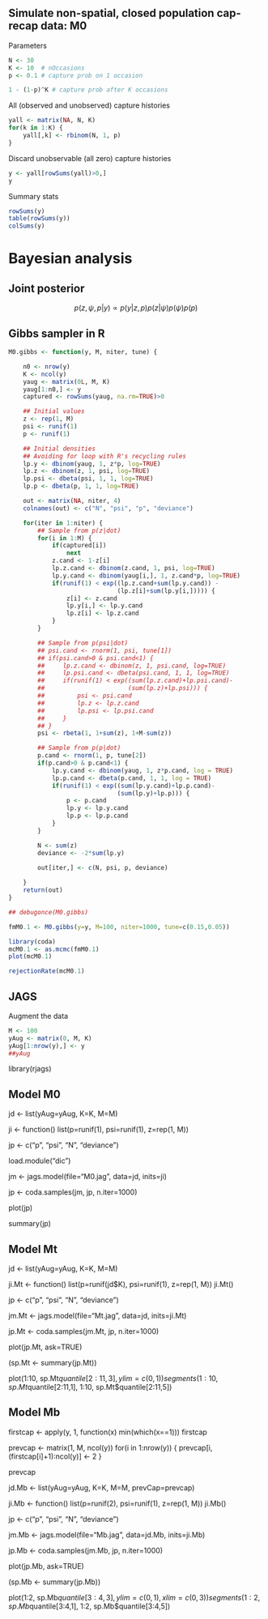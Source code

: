 
## Simulate non-spatial, closed population cap-recap data: M0


Parameters

```r
N <- 30
K <- 10  # nOccasions
p <- 0.1 # capture prob on 1 occasion

1 - (1-p)^K # capture prob after K occasions
```


All (observed and unobserved) capture histories

```r
yall <- matrix(NA, N, K)
for(k in 1:K) {
    yall[,k] <- rbinom(N, 1, p)
}
```


Discard unobservable (all zero) capture histories

```r
y <- yall[rowSums(yall)>0,]
y
```



Summary stats

```r
rowSums(y)
table(rowSums(y))
colSums(y)
```



# Bayesian analysis

## Joint posterior

$$
p(z,\psi,p|y) \propto p(y|z,p)p(z|\psi)p(\psi)p(p)
$$



## Gibbs sampler in R

```r

M0.gibbs <- function(y, M, niter, tune) {

    n0 <- nrow(y)
    K <- ncol(y)
    yaug <- matrix(0L, M, K)
    yaug[1:n0,] <- y
    captured <- rowSums(yaug, na.rm=TRUE)>0

    ## Initial values
    z <- rep(1, M)
    psi <- runif(1)
    p <- runif(1)

    ## Initial densities
    ## Avoiding for loop with R's recycling rules
    lp.y <- dbinom(yaug, 1, z*p, log=TRUE)
    lp.z <- dbinom(z, 1, psi, log=TRUE)
    lp.psi <- dbeta(psi, 1, 1, log=TRUE)
    lp.p <- dbeta(p, 1, 1, log=TRUE)

    out <- matrix(NA, niter, 4)
    colnames(out) <- c("N", "psi", "p", "deviance")

    for(iter in 1:niter) {
        ## Sample from p(z|dot)
        for(i in 1:M) {
            if(captured[i])
                next
            z.cand <- 1-z[i]
            lp.z.cand <- dbinom(z.cand, 1, psi, log=TRUE)
            lp.y.cand <- dbinom(yaug[i,], 1, z.cand*p, log=TRUE)
            if(runif(1) < exp((lp.z.cand+sum(lp.y.cand)) -
                              (lp.z[i]+sum(lp.y[i,])))) {
                z[i] <- z.cand
                lp.y[i,] <- lp.y.cand
                lp.z[i] <- lp.z.cand
            }
        }

        ## Sample from p(psi|dot)
        ## psi.cand <- rnorm(1, psi, tune[1])
        ## if(psi.cand>0 & psi.cand<1) {
        ##     lp.z.cand <- dbinom(z, 1, psi.cand, log=TRUE)
        ##     lp.psi.cand <- dbeta(psi.cand, 1, 1, log=TRUE)
        ##     if(runif(1) < exp((sum(lp.z.cand)+lp.psi.cand)-
        ##                       (sum(lp.z)+lp.psi))) {
        ##         psi <- psi.cand
        ##         lp.z <- lp.z.cand
        ##         lp.psi <- lp.psi.cand
        ##     }
        ## }
        psi <- rbeta(1, 1+sum(z), 1+M-sum(z))

        ## Sample from p(p|dot)
        p.cand <- rnorm(1, p, tune[2])
        if(p.cand>0 & p.cand<1) {
            lp.y.cand <- dbinom(yaug, 1, z*p.cand, log = TRUE)
            lp.p.cand <- dbeta(p.cand, 1, 1, log = TRUE)
            if(runif(1) < exp((sum(lp.y.cand)+lp.p.cand)-
                              (sum(lp.y)+lp.p))) {
                p <- p.cand
                lp.y <- lp.y.cand
                lp.p <- lp.p.cand
            }
        }

        N <- sum(z)
        deviance <- -2*sum(lp.y)

        out[iter,] <- c(N, psi, p, deviance)
    
    }
    return(out)
}

```



```r

## debugonce(M0.gibbs)

fmM0.1 <- M0.gibbs(y=y, M=100, niter=1000, tune=c(0.15,0.05))

library(coda)
mcM0.1 <- as.mcmc(fmM0.1)
plot(mcM0.1)

rejectionRate(mcM0.1)


```









## JAGS


Augment the data

```r
M <- 100
yAug <- matrix(0, M, K)
yAug[1:nrow(y),] <- y
##yAug
```

library(rjags)

## Model M0
jd <- list(yAug=yAug, K=K, M=M)

ji <- function() list(p=runif(1), psi=runif(1),
                      z=rep(1, M))

jp <- c("p", "psi", "N", "deviance")

load.module("dic")

jm <- jags.model(file="M0.jag", data=jd, inits=ji)

jp <- coda.samples(jm, jp, n.iter=1000)


plot(jp)

summary(jp)






## Model Mt
jd <- list(yAug=yAug, K=K, M=M)

ji.Mt <- function() list(p=runif(jd$K), psi=runif(1),
                      z=rep(1, M))
ji.Mt()

jp <- c("p", "psi", "N", "deviance")


jm.Mt <- jags.model(file="Mt.jag", data=jd, inits=ji.Mt)

jp.Mt <- coda.samples(jm.Mt, jp, n.iter=1000)


plot(jp.Mt, ask=TRUE)

(sp.Mt <- summary(jp.Mt))

plot(1:10, sp.Mt$quantile[2:11,3], ylim=c(0,1))
segments(1:10, sp.Mt$quantile[2:11,1], 1:10, sp.Mt$quantile[2:11,5])









## Model Mb

firstcap <- apply(y, 1, function(x) min(which(x==1)))
firstcap

prevcap <- matrix(1, M, ncol(y))
for(i in 1:nrow(y)) {
    prevcap[i, (firstcap[i]+1):ncol(y)] <- 2
}

prevcap

jd.Mb <- list(yAug=yAug, K=K, M=M, prevCap=prevcap)

ji.Mb <- function() list(p=runif(2), psi=runif(1),
                         z=rep(1, M))
ji.Mb()

jp <- c("p", "psi", "N", "deviance")


jm.Mb <- jags.model(file="Mb.jag", data=jd.Mb, inits=ji.Mb)

jp.Mb <- coda.samples(jm.Mb, jp, n.iter=1000)


plot(jp.Mb, ask=TRUE)

(sp.Mb <- summary(jp.Mb))

plot(1:2, sp.Mb$quantile[3:4,3], ylim=c(0,1), xlim=c(0,3))
segments(1:2, sp.Mb$quantile[3:4,1], 1:2, sp.Mb$quantile[3:4,5])
